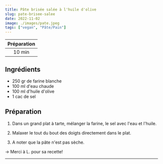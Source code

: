 ```yaml
---
title: Pâte brisée salée à l'huile d'olive
slug: pate-brisee-salee
date: 2022-11-02
image: ./images/pate.jpeg
tags: ["vegan", "Pâte/Pain"]
---
```


| Préparation |
| :-: |
| 10 min |

## Ingrédients

- <ListItem>250 gr de farine blanche</ListItem>
- <ListItem>100 ml d'eau chaude</ListItem>
- <ListItem>100 ml d'huile d'olive</ListItem>
- <ListItem>1 cac de sel</ListItem>

## Préparation

1. Dans un grand plat à tarte, mélanger la farine, le sel avec l'eau et l'huile.

2. Malaxer le tout du bout des doigts directement dans le plat.

3. A noter que la pâte n'est pas sèche.

&rightarrow; Merci à L. pour sa recette!

---
